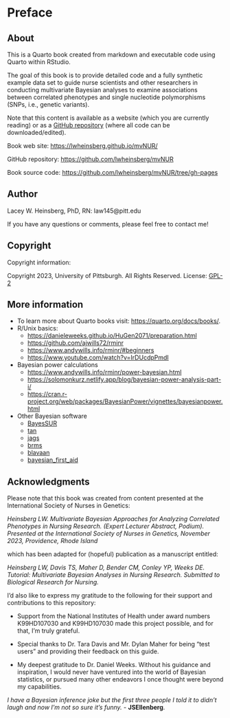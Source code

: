 # Preface {.unnumbered}

## About

This is a Quarto book created from markdown and executable code using Quarto within RStudio.

The goal of this book is to provide detailed code and a fully synthetic example data set to guide nurse scientists and other researchers in conducting multivariate Bayesian analyses to examine associations between correlated phenotypes and single nucleotide polymorphisms (SNPs, i.e., genetic variants).

Note that this content is available as a website (which you are currently reading) or as a [GitHub repository](https://github.com/lwheinsberg/mvNUR) (where all code can be downloaded/edited).

Book web site: <https://lwheinsberg.github.io/mvNUR/>

GitHub repository: <https://github.com/lwheinsberg/mvNUR>

Book source code: <https://github.com/lwheinsberg/mvNUR/tree/gh-pages>

## Author

Lacey W. Heinsberg, PhD, RN: law145\@pitt.edu

If you have any questions or comments, please feel free to contact me!

## Copyright

Copyright information:

Copyright 2023, University of Pittsburgh. All Rights Reserved. License: [GPL-2](https://www.gnu.org/licenses/old-licenses/gpl-2.0.en.html)

## More information

-   To learn more about Quarto books visit: <https://quarto.org/docs/books/>.
-   R/Unix basics:
    -   <https://danieleweeks.github.io/HuGen2071/preparation.html>
    -   <https://github.com/ajwills72/rminr>
    -   <https://www.andywills.info/rminr/#beginners>
    -   <https://www.youtube.com/watch?v=IrDUcdpPmdI>
-   Bayesian power calculations
    -   <https://www.andywills.info/rminr/power-bayesian.html>
    -   <https://solomonkurz.netlify.app/blog/bayesian-power-analysis-part-i/>
    -   <https://cran.r-project.org/web/packages/BayesianPower/vignettes/bayesianpower.html>
-   Other Bayesian software
    -   [BayesSUR](https://github.com/mbant/BayesSUR)
    -   [tan](https://pgmpy.org/examples/Structure%20Learning%20with%20TAN.html)
    -   [jags](https://mcmc-jags.sourceforge.io/)
    -   [brms](https://paul-buerkner.github.io/brms/)
    -   [blavaan](https://ecmerkle.github.io/blavaan/)
    -   [bayesian_first_aid](https://github.com/rasmusab/bayesian_first_aid)

## Acknowledgments

Please note that this book was created from content presented at the International Society of Nurses in Genetics:

*Heinsberg LW. Multivariate Bayesian Approaches for Analyzing Correlated Phenotypes in Nursing Research. (Expert Lecturer Abstract, Podium). Presented at the International Society of Nurses in Genetics, November 2023, Providence, Rhode Island*

which has been adapted for (hopeful) publication as a manuscript entitled:

*Heinsberg LW, Davis TS, Maher D, Bender CM, Conley YP, Weeks DE. Tutorial: Multivariate Bayesian Analyses in Nursing Research. Submitted to Biological Research for Nursing.*

I'd also like to express my gratitude to the following for their support and contributions to this repository:

-   Support from the National Institutes of Health under award numbers K99HD107030 and K99HD107030 made this project possible, and for that, I'm truly grateful.

-   Special thanks to Dr. Tara Davis and Mr. Dylan Maher for being "test users" and providing their feedback on this guide.

-   My deepest gratitude to Dr. Daniel Weeks. Without his guidance and inspiration, I would never have ventured into the world of Bayesian statistics, or pursued many other endeavors I once thought were beyond my capabilities.

*I have a Bayesian inference joke but the first three people I told it to didn't laugh and now I'm not so sure it's funny.* - **JSEllenberg**.
